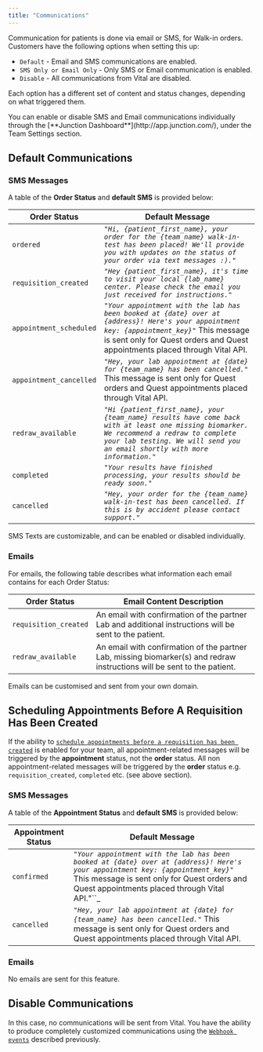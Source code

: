```yaml
---
title: "Communications"
---
```



Communication for patients is done via email or SMS, for Walk-in orders.
Customers have the following options when setting this up:

- `Default` - Email and SMS communications are enabled.
- `SMS Only or Email Only` - Only SMS or Email communication is enabled.
- `Disable` - All communications from Vital are disabled.

Each option has a different set of content and status changes, depending on what triggered them.

<Info>
  You can enable or disable SMS and Email communications individually through the [**Junction Dashboard**](http://app.junction.com/), under the Team Settings section.
</Info>

## Default Communications

### SMS Messages

A table of the **Order Status** and **default SMS** is provided below:

| Order Status            | Default Message                                                                                                                                                                              |
| ----------------------- | -------------------------------------------------------------------------------------------------------------------------------------------------------------------------------------------- |
| `ordered`               | _``"Hi, {patient_first_name}, your order for the {team_name} walk-in-test has been placed! We'll provide you with updates on the status of your order via text messages :)."``_              |
| `requisition_created`   | _``"Hey {patient_first_name}, it's time to visit your local {lab_name} center. Please check the email you just received for instructions."``_                                                |
| `appointment_scheduled` | _``"Your appointment with the lab has been booked at {date} over at {address}! Here's your appointment key: {appointment_key}"``_ <Note>   This message is sent only for Quest orders and Quest appointments placed through Vital API. </Note>  |
| `appointment_cancelled` | _``"Hey, your lab appointment at {date} for {team_name} has been cancelled."``_ <Note>   This message is sent only for Quest orders and Quest appointments placed through Vital API. </Note> |
| `redraw_available`      | _``"Hi {patient_first_name}, your {team_name} results have come back with at least one missing biomarker. We recommend a redraw to complete your lab testing. We will send you an email shortly with more information."``_ |
| `completed`             | _``"Your results have finished processing, your results should be ready soon."``_                                                                                                                |
| `cancelled`             | _`"Hey, your order for the {team_name} walk-in-test has been cancelled. If this is by accident please contact support."`_                                                                    |

<Info>
  SMS Texts are customizable, and can be enabled or disabled individually.
</Info>

### Emails

For emails, the following table describes what information each email contains for each Order Status:

| Order Status          | Email Content Description                                                                              |
| --------------------- | ------------------------------------------------------------------------------------------------------ |
| `requisition_created` | An email with confirmation of the partner Lab and additional instructions will be sent to the patient. |
| `redraw_available`    | An email with confirmation of the partner Lab, missing biomarker(s) and redraw instructions will be sent to the patient. |

<Info>
  Emails can be customised and sent from your own domain.
</Info>

## Scheduling Appointments Before A Requisition Has Been Created

<FeatureBeta />

If the ability to [`schedule appointments before a requisition has been created`](/lab/walk-in/order-lifecycle#scheduling-appointments-before-a-requisition-has-been-created) is enabled for your team, all appointment-related messages
will be triggered by the **appointment** status, not the **order** status. All non appointment-related messages will be triggered by the **order** status e.g.
`requisition_created`, `completed` etc. (see above section).

### SMS Messages

A table of the **Appointment Status** and **default SMS** is provided below:

| Appointment Status | Default Message |
| --- | --- |
| `confirmed` | _``"Your appointment with the lab has been booked at {date} over at {address}! Here's your appointment key: {appointment_key}"``_ <Note>   This message is sent only for Quest orders and Quest appointments placed through Vital API."``_ </Note> |
| `cancelled` | _``"Hey, your lab appointment at {date} for {team_name} has been cancelled."``_ <Note>   This message is sent only for Quest orders and Quest appointments placed through Vital API. </Note> |

### Emails

No emails are sent for this feature.


## Disable Communications

In this case, no communications will be sent from Vital. You have the ability to produce completely customized communications
using the [`Webhook events`](/lab/at-home-phlebotomy/webhooks) described previously.